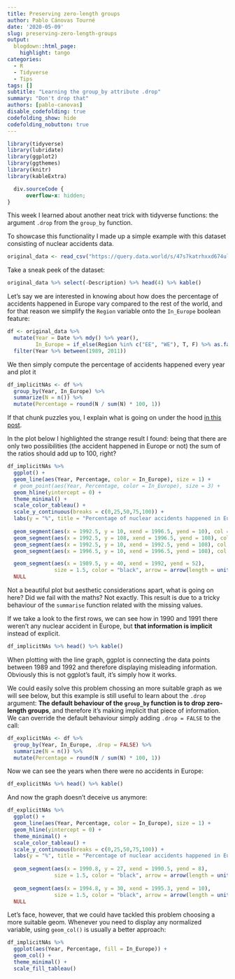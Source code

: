 ```yaml
---
title: Preserving zero-length groups
author: Pablo Cánovas Tourné
date: '2020-05-09'
slug: preserving-zero-length-groups
output:
  blogdown::html_page:
    highlight: tango
categories:
  - R
  - Tidyverse
  - Tips
tags: []
subtitle: "Learning the group_by attribute .drop"
summary: "Don't drop that"
authors: [pablo-canovas]
disable_codefolding: true
codefolding_show: hide
codefolding_nobutton: true
---
```


```r
library(tidyverse)
library(lubridate)
library(ggplot2)
library(ggthemes)
library(knitr)
library(kableExtra)
```
```css
  div.sourceCode {
      overflow-x: hidden;
}
```

This week I learned about another neat trick with tidyverse functions: the argument ```.drop``` from the ```group_by``` function.

To showcase this functionality I made up a simple example with this dataset consisting of nuclear accidents data.

```r
original_data <- read_csv("https://query.data.world/s/47s7katrhxxd674ulus425k42l5u4s")
```

Take a sneak peek of the dataset:

```r
original_data %>% select(-Description) %>% head(4) %>% kable()
```

Let's say we are interested in knowing about how does the percentage of accidents happened in Europe vary compared to the rest of the world, and for that reason we simplify the ```Region``` variable onto the ```In_Europe``` boolean feature:

```r
df <- original_data %>% 
  mutate(Year = Date %>% mdy() %>% year(),
         In_Europe = if_else(Region %in% c("EE", "WE"), T, F) %>% as.factor()) %>%
  filter(Year %>% between(1989, 2011))
```

We then simply compute the percentage of accidents happened every year and plot it
```r
df_implicitNAs <- df %>% 
  group_by(Year, In_Europe) %>%
  summarize(N = n()) %>%
  mutate(Percentage = round(N / sum(N) * 100, 1)) 
```
If that chunk puzzles you, I explain what is going on under the hood [in this post](../calculating-ratios-tidyverse/).

In the plot below I highlighted the strange result I found: being that there are only two possibilities (the accident happened in Europe or not) the sum of the ratios should add up to 100, right? 
```r
df_implicitNAs %>% 
  ggplot() + 
  geom_line(aes(Year, Percentage, color = In_Europe), size = 1) +
  # geom_point(aes(Year, Percentage, color = In_Europe), size = 3) +
  geom_hline(yintercept = 0) + 
  theme_minimal() + 
  scale_color_tableau() + 
  scale_y_continuous(breaks = c(0,25,50,75,100)) + 
  labs(y = "%", title = "Percentage of nuclear accidents happened in Europe by year") + 
  
  geom_segment(aes(x = 1992.5, y = 10, xend = 1996.5, yend = 10), col = "black", size = 1.2, linetype = 2) +
  geom_segment(aes(x = 1992.5, y = 108, xend = 1996.5, yend = 108), col = "black", size = 1.2, linetype = 2) +
  geom_segment(aes(x = 1992.5, y = 10, xend = 1992.5, yend = 108), col = "black", size = 1.2, linetype = 2) +
  geom_segment(aes(x = 1996.5, y = 10, xend = 1996.5, yend = 108), col = "black", size = 1.2, linetype = 2) +

  geom_segment(aes(x = 1989.5, y = 40, xend = 1992, yend = 52),
               size = 1.5, color = "black", arrow = arrow(length = unit(0.15, "inches")), show.legend = F) +
  NULL
```

Not a beautiful plot but aesthetic considerations apart, what is going on here? Did we fail with the maths?
Not exactly. This result is due to a tricky behaviour of the ```summarise``` function related with the missing values.

If we take a look to the first rows, we can see how in 1990 and 1991 there weren't any nuclear accident in Europe, but **that information is implicit** instead of explicit. 

```r
df_implicitNAs %>% head() %>% kable()
```

When plotting with the line graph, ggplot is connecting the data points between 1989 and 1992 and therefore displaying misleading information.
Obviously this is not ggplot's fault, it's simply how it works.

We could easily solve this problem chossing an more suitable graph as we will see below, but this example is still useful to learn about the ```.drop``` argument:
**The default behaviour of the ```group_by``` function is to drop zero-length groups**, and therefore it's making implicit that piece of information. We can override the default behaviour simply adding ```.drop = FALSE``` to the call:

```r
df_explicitNAs <- df %>% 
  group_by(Year, In_Europe, .drop = FALSE) %>%
  summarize(N = n()) %>%
  mutate(Percentage = round(N / sum(N) * 100, 1))
```

Now we can see the years when there were no accidents in Europe:

```r
df_explicitNAs %>% head() %>% kable()
```

And now the graph doesn't deceive us anymore:

```r
df_explicitNAs %>% 
  ggplot() + 
  geom_line(aes(Year, Percentage, color = In_Europe), size = 1) +
  geom_hline(yintercept = 0) + 
  theme_minimal() + 
  scale_color_tableau() + 
  scale_y_continuous(breaks = c(0,25,50,75,100)) + 
  labs(y = "%", title = "Percentage of nuclear accidents happened in Europe by year") + 
  
  geom_segment(aes(x = 1990.8, y = 27, xend = 1990.5, yend = 8),
               size = 1.5, color = "black", arrow = arrow(length = unit(0.15, "inches")), show.legend = F) +
  
  geom_segment(aes(x = 1994.8, y = 30, xend = 1995.3, yend = 10),
               size = 1.5, color = "black", arrow = arrow(length = unit(0.15, "inches")), show.legend = F) +
  NULL

```

Let's face, however, that we could have tackled this problem choosing a more suitable geom. Whenever you need to display any normalized variable, using ```geom_col()``` is usually a better approach:

```r
df_implicitNAs %>% 
  ggplot(aes(Year, Percentage, fill = In_Europe)) + 
  geom_col() +
  theme_minimal() + 
  scale_fill_tableau()
```



